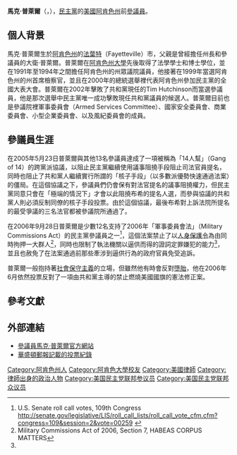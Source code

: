 {{otheruses|other=美國職棒大聯盟選手|馬克·普萊爾 (棒球選手)}}
{{Infobox Senator 
| name=馬克·普萊爾
| nationality=[[美國|美國]]
| image name=Mark_Pryor,_head_and_shoulders_photo_portrait_with_flag,_2006.jpg
| jr/sr and state=[[美國|美國]][[阿肯色州|阿肯色州]]參議員
| party=[[民主黨_(美國)|民主黨]]
| term_start=2003年1月7日
|term_end  =2015年1月3日
| preceded={{le|蒂姆·哈欽森|Tim Hutchinson}}
| succeeded=[[湯姆·卡頓|湯姆·卡頓]]
| date of birth=1963年1月10日
| place of birth=[[阿肯色州|阿肯色州]][[法葉特_(阿肯色州)|法葉特]]
| dead=在世
| date of death=
| place of death=
| spouse=[[吉爾·普萊爾|吉爾·普萊爾]]
| religion=[[福音派|福音派]]
}}
'''馬克·普萊爾'''（{{lang-en|Mark Pryor}}，{{bd|1963年|1月10日|||Pryor}}），[[民主黨_(美國)|民主黨]]的[[美國|美國]][[阿肯色州|阿肯色州]]前[[美國參議院|參議員]]。

==個人背景==

馬克·普萊爾生於[[阿肯色州|阿肯色州]]的[[法葉特_(阿肯色州)|法葉特]]（Fayetteville）市，父親是曾經擔任州長和參議員的大衛·普萊爾。普萊爾在[[阿肯色州大學|阿肯色州大學]]先後取得了法學學士和博士學位，並在1991年至1994年之間擔任阿肯色州的州眾議院議員，他接著在1999年當選阿肯色州的州首席檢察官，並且在2000年的總統選舉裡代表阿肯色州參加民主黨的全國大表大會。普萊爾在2002年擊敗了共和黨現任的Tim Hutchinson而當選參議員，他是那次選舉中民主黨唯一成功擊敗現任共和黨議員的候選人。普萊爾目前也是參議院裡軍事委員會（Armed Services Committee）、國家安全委員會、商業委員會、小型企業委員會、以及風紀委員會的成員。

==參議員生涯==

在2005年5月23日普萊爾與其他13名參議員達成了一項被稱為「14人幫」（Gang of 14）的跨黨派協議，以阻止民主黨繼續使用議事阻撓手段阻止司法官員提名，同時也阻止了共和黨人繼續實行所謂的「核子手段」（以多數派優勢快速通過法案）的僵局。在這個協議之下，參議員們仍會保有對法官提名的議事阻撓權力，但民主黨同意只會在「極端的情況下」才會以此阻撓布希的提名人選，而參與協議的共和黨人則必須反制同僚的核子手段投票。由於這個協議，最後布希對上訴法院所提名的最受爭議的三名法官都被參議院所通過了。

在2006年9月28日普萊爾是少數12名支持了2006年「軍事委員會法」（Military Commissions Act）的民主黨參議員之一<ref>U.S. Senate roll call votes, 109th Congress http://senate.gov/legislative/LIS/roll_call_lists/roll_call_vote_cfm.cfm?congress=109&session=2&vote=00259 {{Wayback|url=http://senate.gov/legislative/LIS/roll_call_lists/roll_call_vote_cfm.cfm?congress=109&session=2&vote=00259 |date=20210506141633 }}</ref>，這個法案禁止了以[[人身保護令|人身保護令]]為由同時拘押一大群人<ref name="#1"> Military Commissions Act of 2006, Section 7, HABEAS CORPUS MATTERS </ref>，同時也限制了執法機關以逼供而得的證詞定罪嫌犯的能力<ref name="#1"/>，並且也赦免了在法案通過前那些牽涉到逼供行為的政府官員免受追訴。

普萊爾一般抱持著[[保守主义#文化保守主義|社會保守主義]]的立場，但雖然他有時會反對[[墮胎|墮胎]]，他在2006年6月依然投票反對了一項由共和黨主導的禁止燃燒美國國旗的憲法修正案。

==參考文獻==
<references />

==外部連結==
*[https://web.archive.org/web/20070131201352/http://pryor.senate.gov/ 參議員馬克·普萊爾官方網站]
*[https://web.archive.org/web/20070204072646/http://projects.washingtonpost.com/congress/members/p000590/	華盛頓郵報記載的投票紀錄]

{{start box}}
{{U.S. Senator box| before=[[Tim_Hutchinson|Tim Hutchinson]]| state=阿肯色州| class=2| start=2003| alongside=|[[布蘭琪·林肯|布蘭琪·林肯]]| }}
{{end box}}

{{DEFAULTSORT:Pryor, Mark}}
[[Category:阿肯色州人|Category:阿肯色州人]]
[[Category:阿肯色大學校友|Category:阿肯色大學校友]]
[[Category:美國律師|Category:美國律師]]
[[Category:律師出身的政治人物|Category:律師出身的政治人物]]
[[Category:美国民主党联邦参议员|Category:美国民主党联邦参议员]]
[[Category:美国民主党联邦众议员|Category:美国民主党联邦众议员]]